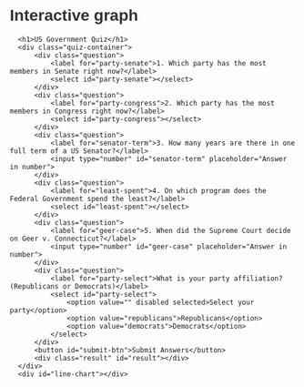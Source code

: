 # Interactive graph

<style>
  * {
    font-family: sans-serif;
  }
  body {
    font-family: Arial, sans-serif;
    margin: 20px;
  }
  h1 {
    color: #333;
  }
  .question {
    margin-bottom: 20px;
  }
  .question label {
    font-size: 18px;
    font-weight: bold;
  }
  input[type="number"], select {
    padding: 5px;
    width: 200px;
  }
  button {
    padding: 10px 20px;
    background-color: #4CAF50;
    color: white;
    border: none;
    cursor: pointer;
    font-size: 16px;
  }
  button:hover {
    background-color: #45a049;
  }
  .result {
    margin-top: 20px;
    font-size: 20px;
  }
  #line-chart {
    margin-top: 40px;
    width: 100%;
    height: 400px;
  }
</style>
<body>
  <div id="plot">
      <h1>US Government Quiz</h1>
      <div class="quiz-container">
          <div class="question">
              <label for="party-senate">1. Which party has the most members in Senate right now?</label>
              <select id="party-senate"></select>
          </div>
          <div class="question">
              <label for="party-congress">2. Which party has the most members in Congress right now?</label>
              <select id="party-congress"></select>
          </div>
          <div class="question">
              <label for="senator-term">3. How many years are there in one full term of a US Senator?</label>
              <input type="number" id="senator-term" placeholder="Answer in number">
          </div>
          <div class="question">
              <label for="least-spent">4. On which program does the Federal Government spend the least?</label>
              <select id="least-spent"></select>
          </div>
          <div class="question">
              <label for="geer-case">5. When did the Supreme Court decide on Geer v. Connecticut?</label>
              <input type="number" id="geer-case" placeholder="Answer in number">
          </div>
          <div class="question">
              <label for="party-select">What is your party affiliation? (Republicans or Democrats)</label>
              <select id="party-select">
                  <option value="" disabled selected>Select your party</option>
                  <option value="republicans">Republicans</option>
                  <option value="democrats">Democrats</option>
              </select>
          </div>
          <button id="submit-btn">Submit Answers</button>
          <div class="result" id="result"></div>
      </div>
      <div id="line-chart"></div>
  </div>

  <script src="https://cdn.jsdelivr.net/npm/d3@7"></script>
  <script src="scripts/myscript.js"></script>
</body>